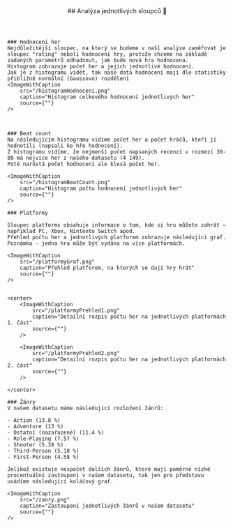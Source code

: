 
<article id="analyzaDat">
    <header style={{marginBottom: "1rem"}}>
        ##  Analýza jednotlivých sloupců 🎯
    </header>

    ### Hodnocení her
    Nejdůležitější sloupec, na který se budeme v naší analýze zaměřovat je sloupec "rating" neboli hodnocení hry, protože chceme na základě zadaných parametrů odhadnout, jak bude nová hra hodnocena.
    Histogram zobrazuje počet her a jejich jednotlivé hodnocení.
    Jak je z histogramu vidět, tak naše data hodnocení mají dle statistiky přibližně normální (Gaussovo) rozdělení
    <ImageWithCaption
        src="/histogramHodnoceni.png"
        caption="Histogram celkového hodnocení jednotlivých her"
        source={""}
    />



    ### Beat count
    Na následujícím histogramu vidíme počet her a počet hráčů, kteří ji hodnotili (napsali ke hře hodnocení).
    Z histogramu vidíme, že nejmenší počet napsaných recenzí v rozmezí 30-80 má nejvíce her z našeho datasetu (4 149).
    Poté narůstá počet hodnocení ale klesá počet her.

    <ImageWithCaption
        src="/histogramBeatCount.png"
        caption="Histogram počtu hodnocení jednotlivých her"
        source={""}
    />

    ### Platformy

    Sloupec platforms obsahuje informace o tom, kde si hru můžete zahrát – například PC, Xbox, Nintento Switch apod.
    Přehled počtu her a jednotlivých platforem zobrazuje následující graf.
    Poznámka - jedna hra může být vydána na více platformách.

    <ImageWithCaption
        src="/platformyGraf.png"
        caption="Přehled platforem, na kterých se dají hry hrát"
        source={""}
    />


    <center>
        <ImageWithCaption
            src="/platformyPrehled1.png"
            caption="Detailní rozpis počtu her na jednotlivých platformách 1. část"
            source={""}
        />

        <ImageWithCaption
            src="/platformyPrehled2.png"
            caption="Detailní rozpis počtu her na jednotlivých platformách 2. část"
            source={""}
        />

    </center>

    ### Žánry
    V našem datasetu máme následující rozložení žánrů:

    - Action (13.8 %)
    - Adventure (13 %)
    - Ostatní (nazařazené) (11.4 %)
    - Role-Playing (7.57 %)
    - Shooter (5.38 %)
    - Third-Person (5.18 %)
    - First-Person (4.58 %)

    Jelikož existuje nespočet dalších žánrů, které mají poměrné nízké procentuální zastoupení v našem datasetu, tak jen pro představu uvádíme následující koláčový graf.

    <ImageWithCaption
        src="/zanry.png"
        caption="Zastoupení jednotlivých žánrů v našem datasetu"
        source={""}
    />





</article>
